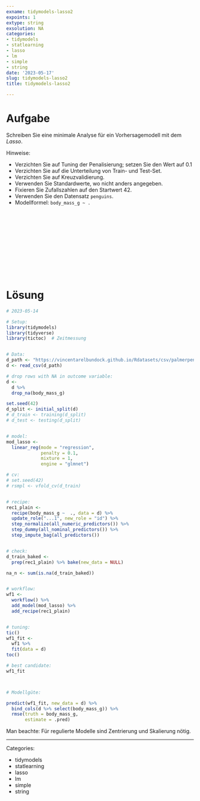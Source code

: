```yaml
---
exname: tidymodels-lasso2
expoints: 1
extype: string
exsolution: NA
categories:
- tidymodels
- statlearning
- lasso
- lm
- simple
- string
date: '2023-05-17'
slug: tidymodels-lasso2
title: tidymodels-lasso2

---
```





# Aufgabe

<!-- Schreiben Sie eine Vorlage für eine prädiktive Analyse mit Tidymodels! -->

Schreiben Sie eine minimale Analyse für ein Vorhersagemodell mit dem *Lasso*.

Hinweise:

- Verzichten Sie auf Tuning der Penalisierung; setzen Sie den Wert auf 0.1
- Verzichten Sie auf die Unterteilung von Train- und Test-Set.
- Verzichten Sie auf Kreuzvalidierung.
- Verwenden Sie Standardwerte, wo nicht anders angegeben.
- Fixieren Sie Zufallszahlen auf den Startwert 42.
- Verwenden Sie den Datensatz `penguins`.
- Modellformel: `body_mass_g ~ .`






</br>
</br>
</br>
</br>
</br>
</br>
</br>
</br>
</br>
</br>

# Lösung

```r
# 2023-05-14

# Setup:
library(tidymodels)
library(tidyverse)
library(tictoc)  # Zeitmessung


# Data:
d_path <- "https://vincentarelbundock.github.io/Rdatasets/csv/palmerpenguins/penguins.csv"
d <- read_csv(d_path)

# drop rows with NA in outcome variable:
d <-
  d %>% 
  drop_na(body_mass_g)

set.seed(42)
d_split <- initial_split(d)
# d_train <- training(d_split)
# d_test <- testing(d_split)


# model:
mod_lasso <-
  linear_reg(mode = "regression",
             penalty = 0.1,
             mixture = 1,
             engine = "glmnet")

# cv:
# set.seed(42)
# rsmpl <- vfold_cv(d_train)


# recipe:
rec1_plain <- 
  recipe(body_mass_g ~  ., data = d) %>% 
  update_role("...1", new_role = "id") %>% 
  step_normalize(all_numeric_predictors()) %>% 
  step_dummy(all_nominal_predictors()) %>% 
  step_impute_bag(all_predictors())


# check:
d_train_baked <- 
  prep(rec1_plain) %>% bake(new_data = NULL)

na_n <- sum(is.na(d_train_baked))


# workflow:
wf1 <-
  workflow() %>% 
  add_model(mod_lasso) %>% 
  add_recipe(rec1_plain)


# tuning:
tic()
wf1_fit <-
  wf1 %>% 
  fit(data = d)
toc()

# best candidate:
wf1_fit



# Modellgüte:

predict(wf1_fit, new_data = d) %>% 
  bind_cols(d %>% select(body_mass_g)) %>% 
  rmse(truth = body_mass_g,
       estimate = .pred)
```

Man beachte: Für regulierte Modelle sind Zentrierung und Skalierung nötig.



---

Categories: 

- tidymodels
- statlearning
- lasso
- lm
- simple
- string

